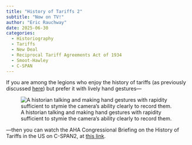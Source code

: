```yaml
---
title: "History of Tariffs 2"
subtitle: "Now on TV!"
author: "Eric Rauchway"
date: 2025-06-30
categories: 
  - Historiography
  - Tariffs
  - New Deal
  - Reciprocal Tariff Agreements Act of 1934
  - Smoot-Hawley
  - C-SPAN
---
```


If you are among the legions who enjoy the history of tariffs (as previously discussed [here](https://erauchway.github.io/posts/aha_tariffs/aha_tariffs.html)) but prefer it with lively hand gestures—

![A historian talking and making hand gestures with rapidity sufficient to stymie the camera's ability clearly to record them.](rauchway_gestures.png)

—then you can watch the AHA Congressional Briefing on the History of Tariffs in the US on C-SPAN2, at [this link](https://erauchway.github.io/posts/aha_tariffs/aha_tariffs.html).